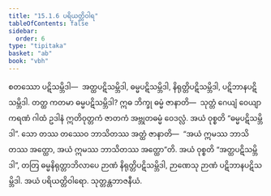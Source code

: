 ```yaml
---
title: "15.1.6 ပရိယတ္တိဝါရ"
tableOfContents: false
sidebar:
  order: 6
type: "tipitaka"
basket: "ab"
book: "vbh"
---
```



<DynamicBreadcrumb />

<Division number="724" book="vbh" e="ch" v="30" p="308">

<Paragraph number="2124" book="vbh">
စတဿော ပဋိသမ္ဘိဒါ—  အတ္ထပဋိသမ္ဘိဒါ, ဓမ္မပဋိသမ္ဘိဒါ, နိရုတ္တိပဋိသမ္ဘိဒါ, ပဋိဘာနပဋိသမ္ဘိဒါ.
</Paragraph>

<Paragraph number="2125" book="vbh">
တတ္ထ ကတမာ ဓမ္မပဋိသမ္ဘိဒါ? ဣဓ ဘိက္ခု ဓမ္မံ ဇာနာတိ—  သုတ္တံ ဂေယျံ ဝေယျာကရဏံ ဂါထံ ဥဒါနံ ဣတိဝုတ္တကံ ဇာတကံ အဗ္ဘုတဓမ္မံ ဝေဒလ္လံ. အယံ ဝုစ္စတိ “ဓမ္မပဋိသမ္ဘိဒါ”. သော တဿ တဿေဝ ဘာသိတဿ အတ္ထံ ဇာနာတိ—  “အယံ ဣမဿ ဘာသိတဿ အတ္ထော, အယံ ဣမဿ ဘာသိတဿ အတ္ထော”တိ. အယံ ဝုစ္စတိ “အတ္ထပဋိသမ္ဘိဒါ”, တတြ ဓမ္မနိရုတ္တာဘိလာပေ ဉာဏံ နိရုတ္တိပဋိသမ္ဘိဒါ, ဉာဏေသု ဉာဏံ ပဋိဘာနပဋိသမ္ဘိဒါ. အယံ ပရိယတ္တိဝါရော.

</Paragraph>
</Division>

<Paragraph number="2126" type="center" book="vbh">
သုတ္တန္တဘာဇနီယံ.
</Paragraph>